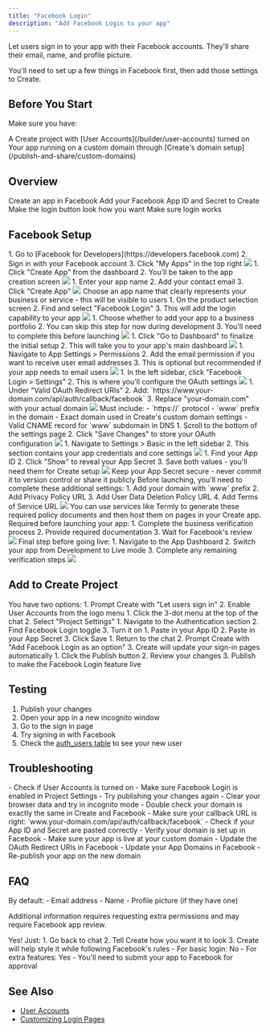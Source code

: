 ```yaml
---
title: "Facebook Login"
description: "Add Facebook Login to your app"
---
```


Let users sign in to your app with their Facebook accounts. They'll share their email, name, and profile picture.

You'll need to set up a few things in Facebook first, then add those settings to Create.

## Before You Start

Make sure you have:

<Check>
  A Create project with [User Accounts](/builder/user-accounts) turned on
</Check>

<Check>
  Your app running on a custom domain through [Create's domain setup](/publish-and-share/custom-domains)
</Check>

## Overview

<CardGroup cols={2}>
  <Card title="Set Up Facebook App" icon="key">
    Create an app in Facebook
  </Card>
  <Card title="Add keys to Create" icon="plug">
    Add your Facebook App ID and Secret to Create
  </Card>
  <Card title="Add the Facebook Login UI your sign in pages" icon="pencil">
    Make the login button look how you want
  </Card>
  <Card title="Test flow" icon="check-circle">
    Make sure login works
  </Card>
</CardGroup>

## Facebook Setup

<Steps>
  <Step title="Access Facebook Developers">
    1. Go to [Facebook for Developers](https://developers.facebook.com)
    2. Sign in with your Facebook account
    3. Click "My Apps" in the top right
    <img src="/images/auth/facebook/1-signindevelopers.png" style={{ borderRadius: '0.5rem' }} />
  </Step>

  <Step title="Create New App">
    1. Click "Create App" from the dashboard
    2. You'll be taken to the app creation screen
    <img src="/images/auth/facebook/2-createapp.png" style={{ borderRadius: '0.5rem' }} />
  </Step>

  <Step title="Configure App Details">
    1. Enter your app name
    2. Add your contact email
    3. Click "Create App"
    <img src="/images/auth/facebook/3-namecontact.png" style={{ borderRadius: '0.5rem' }} />
    <Warning>
      Choose an app name that clearly represents your business or service - this will be visible to users
    </Warning>
  </Step>

  <Step title="Add Facebook Login">
    1. On the product selection screen
    2. Find and select "Facebook Login"
    3. This will add the login capability to your app
    <img src="/images/auth/facebook/4-choosefblogin.png" style={{ borderRadius: '0.5rem' }} />
  </Step>

  <Step title="Business Portfolio Setup">
    1. Choose whether to add your app to a business portfolio
    2. You can skip this step for now during development
    3. You'll need to complete this before launching
    <img src="/images/auth/facebook/5-businessportfolios.png" style={{ borderRadius: '0.5rem' }} />
  </Step>

  <Step title="Complete Initial Setup">
    1. Click "Go to Dashboard" to finalize the initial setup
    2. This will take you to your app's main dashboard
    <img src="/images/auth/facebook/6-finalize.png" style={{ borderRadius: '0.5rem' }} />
  </Step>

  <Step title="Configure Email Permission (Optional)">
    1. Navigate to App Settings > Permissions
    2. Add the email permission if you want to receive user email addresses
    3. This is optional but recommended if your app needs to email users
    <img src="/images/auth/facebook/7-permissionsaddemail.png" style={{ borderRadius: '0.5rem' }} />
  </Step>

  <Step title="Access Settings">
    1. In the left sidebar, click "Facebook Login > Settings"
    2. This is where you'll configure the OAuth settings
    <img src="/images/auth/facebook/8-settings.png" style={{ borderRadius: '0.5rem' }} />
  </Step>

  <Step title="Configure OAuth Redirect URI">
    1. Under "Valid OAuth Redirect URIs"
    2. Add: `https://www.your-domain.com/api/auth/callback/facebook`
    3. Replace "your-domain.com" with your actual domain
    <img src="/images/auth/facebook/9-oauthredirecturi.png" style={{ borderRadius: '0.5rem' }} />
    <Warning>
      Must include:
      - `https://` protocol
      - `www` prefix in the domain
      - Exact domain used in Create's custom domain settings
      - Valid CNAME record for `www` subdomain in DNS
    </Warning>
  </Step>

  <Step title="Save OAuth Settings">
    1. Scroll to the bottom of the settings page
    2. Click "Save Changes" to store your OAuth configuration
    <img src="/images/auth/facebook/10-savechanges.png" style={{ borderRadius: '0.5rem' }} />
  </Step>

  <Step title="Go to Basic Settings">
    1. Navigate to Settings > Basic in the left sidebar
    2. This section contains your app credentials and core settings
    <img src="/images/auth/facebook/11-basicsettings.png" style={{ borderRadius: '0.5rem' }} />
  </Step>

  <Step title="Copy App Credentials">
    1. Find your App ID
    2. Click "Show" to reveal your App Secret
    3. Save both values - you'll need them for Create setup
    <img src="/images/auth/facebook/12-copyidsecret.png" style={{ borderRadius: '0.5rem' }} />
    <Warning>
      Keep your App Secret secure - never commit it to version control or share it publicly
    </Warning>
  </Step>

  <Step title="Complete Basic Settings (Later)">
    <Note>
      Before launching, you'll need to complete these additional settings:
    </Note>
    1. Add your domain with `www` prefix
    2. Add Privacy Policy URL
    3. Add User Data Deletion Policy URL
    4. Add Terms of Service URL
    <img src="/images/auth/facebook/13-domainprivacydatadeletion.png" style={{ borderRadius: '0.5rem' }} />
    <Tip>
      You can use services like Termly to generate these required policy documents and then host them on pages in your Create app. 
    </Tip>
  </Step>

  <Step title="Business Verification (Later)">
    <Note>
      Required before launching your app:
    </Note>
    1. Complete the business verification process
    2. Provide required documentation
    3. Wait for Facebook's review
    <img src="/images/auth/facebook/14-businessverification.png" style={{ borderRadius: '0.5rem' }} />
  </Step>

  <Step title="Publish Your Facebook App (Later)">
    <Note>
      Final step before going live:
    </Note>
    1. Navigate to the App Dashboard
    2. Switch your app from Development to Live mode
    3. Complete any remaining verification steps
    <img src="/images/auth/facebook/15-publish.png" style={{ borderRadius: '0.5rem' }} />
  </Step>
</Steps>

## Add to Create Project

<Steps>
  <Step title="Enable User Accounts">
    You have two options:
    1. Prompt Create with "Let users sign in"
    2. Enable User Accounts from the logo menu
  </Step>

  <Step title="Access Project Settings">
    1. Click the 3-dot menu at the top of the chat
    2. Select "Project Settings"
  </Step>

  <Step title="Enable Facebook Login">
    1. Navigate to the Authentication section
    2. Find Facebook Login toggle
    3. Turn it on
  </Step>

  <Step title="Add Facebook Credentials">
    1. Paste in your App ID
    2. Paste in your App Secret
    3. Click Save
  </Step>

  <Step title="Add Sign In UI">
    1. Return to the chat
    2. Prompt Create with "Add Facebook Login as an option"
    3. Create will update your sign-in pages automatically
  </Step>

  <Step title="Publish Your App">
    1. Click the Publish button
    2. Review your changes
    3. Publish to make the Facebook Login feature live
  </Step>
</Steps>

## Testing

1. Publish your changes
2. Open your app in a new incognito window 
3. Go to the sign in page
4. Try signing in with Facebook
5. Check the [auth_users table](/builder/databases) to see your new user

## Troubleshooting

<Accordion title="Can't see the Facebook button">
  - Check if User Accounts is turned on
  - Make sure Facebook Login is enabled in Project Settings
  - Try publishing your changes again
  - Clear your browser data and try in incognito mode
</Accordion>

<Accordion title="Login not working">
  - Double check your domain is exactly the same in Create and Facebook
  - Make sure your callback URL is right: `www.your-domain.com/api/auth/callback/facebook`
  - Check if your App ID and Secret are pasted correctly
  - Verify your domain is set up in Facebook
  - Make sure your app is live at your custom domain
</Accordion>

<Accordion title="Users can't sign in after domain change">
  - Update the OAuth Redirect URIs in Facebook
  - Update your App Domains in Facebook
  - Re-publish your app on the new domain
</Accordion>

## FAQ

<Accordion title="What user info do I get?">
  By default:
  - Email address
  - Name
  - Profile picture (if they have one)
  
  Additional information requires requesting extra permissions and may require Facebook app review.
</Accordion>

<Accordion title="Can I change how the login button looks?">
  Yes! Just:
  1. Go back to chat
  2. Tell Create how you want it to look
  3. Create will help style it while following Facebook's rules
</Accordion>

<Accordion title="Do I need Facebook to review my app?">
  - For basic login: No
  - For extra features: Yes
  - You'll need to submit your app to Facebook for approval
</Accordion>

## See Also

- [User Accounts](/builder/user-accounts-v2)
- [Customizing Login Pages](/builder/user-accounts-v2#customizing-auth-pages)
